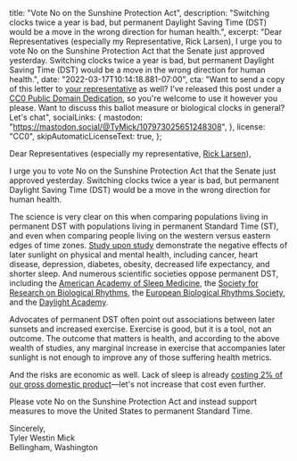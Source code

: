   title: "Vote No on the Sunshine Protection Act",
  description:
    "Switching clocks twice a year is bad, but permanent Daylight Saving Time (DST) would be a move in the wrong direction for human health.",
  excerpt:
    "Dear Representatives (especially my Representative, Rick Larsen), I urge you to vote No on the Sunshine Protection Act that the Senate just approved yesterday. Switching clocks twice a year is bad, but permanent Daylight Saving Time (DST) would be a move in the wrong direction for human health.",
  date: "2022-03-17T10:14:18.881-07:00",
  cta: "Want to send a copy of this letter to [your representative](https://www.house.gov/representatives/find-your-representative) as well? I've released this post under a [CC0 Public Domain Dedication](http://creativecommons.org/publicdomain/zero/1.0/), so you're welcome to use it however you please. Want to discuss this ballot measure or biological clocks in general? Let's chat",
  socialLinks: {
    mastodon: "https://mastodon.social/@TyMick/107973025651248308",
  },
  license: "CC0",
  skipAutomaticLicenseText: true,
};

Dear Representatives (especially my representative, [Rick Larsen][0]),

I urge you to vote No on the Sunshine Protection Act that the Senate just
approved yesterday. Switching clocks twice a year is bad, but permanent Daylight
Saving Time (DST) would be a move in the wrong direction for human health.

The science is very clear on this when comparing populations living in permanent
DST with populations living in permanent Standard Time (ST), and even when
comparing people living on the western versus eastern edges of time zones.
[Study upon study][1] demonstrate the negative effects of later sunlight on
physical and mental health, including cancer, heart disease, depression,
diabetes, obesity, decreased life expectancy, and shorter sleep. And numerous
scientific societies oppose permanent DST, including the [American Academy of
Sleep Medicine][2], the [Society for Research on Biological Rhythms][3], the
[European Biological Rhythms Society][4], and the [Daylight Academy][5].

Advocates of permanent DST often point out associations between later sunsets
and increased exercise. Exercise is good, but it is a tool, not an outcome. The
outcome that matters is health, and according to the above wealth of studies,
any marginal increase in exercise that accompanies later sunlight is not enough
to improve any of those suffering health metrics.

And the risks are economic as well. Lack of sleep is already [costing 2% of our
gross domestic product][6]—let's not increase that cost even further.

Please vote No on the Sunshine Protection Act and instead support measures to
move the United States to permanent Standard Time.

<!-- prettier-ignore -->
Sincerely,<br />
Tyler Westin Mick<br />
Bellingham, Washington

[0]: https://larsen.house.gov/
[1]: https://doi.org/10.1177/0748730419854197
[2]:
  https://aasm.org/aasm-statement-senate-daylight-saving-time-sunshine-protection-act/
[3]: https://srbr.org/wp-content/uploads/2019/11/SRBR-DST-Talking-Points.pdf
[4]:
  https://web.archive.org/web/20200328082042/https://www.ebrs-online.org/news/item/dst-statement-ebrs-endorsed
[5]:
  https://daylight.academy/wp-content/uploads/2020/10/DaylightSavingTime_Time-to-change_MeijerFoster181101.pdf
[6]: https://www.ncbi.nlm.nih.gov/pmc/articles/PMC5627640/

<!--
Explicit wrapper export shouldn't be necessary, but when using MDX files as
Next.js pages, the [wrapper component][1] doesn't receive [`layoutProps`][2] as
it should. Perhaps this will be fixed in future versions of MDX and/or
@next/mdx?

[1]: https://mdxjs.com/getting-started#using-the-wrapper
[2]: https://mdxjs.com/advanced/components#layout-props
-->

